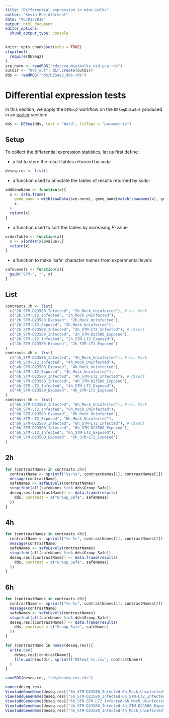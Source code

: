```yaml
---
title: "Differential expression in mini-bulks"
author: "Kevin Rue-Albrecht"
date: "06/01/2018"
output: html_document
editor_options:
  chunk_output_type: console
---
```


```r
knitr::opts_chunk$set(echo = TRUE)
stopifnot(
  require(DESeq2)
)
sce.norm <- readRDS("rds/sce.minibulks.vsd.pca.rds")
outdir <- "005_out"; dir.create(outdir)
dds <- readRDS("rds/DESeq2_dds.rds")
```

# Differential expression tests

In this section, we apply the `DESeq2` workflow on the `DESeqDataSet`
produced in an [earlier](004_reduceDim_v2.html#normalise) section:

```r
dds <- DESeq(dds, test = "Wald", fitType = "parametric")
```

## Setup

To collect the differential expression statistics, let us first define:

* a list to store the result tables returned by *scde*

```r
deseq.res <- list()
```

* a function used to annotate the tables of results returned by *scde*:

```r
addGeneName <- function(x){
  x <- data.frame(
    gene_name = with(rowData(sce.norm), gene_name[match(rownames(x), gene_id)]),
    x
  )
  return(x)
}
```

* a function used to sort the tables by increasing *P*-value

```r
orderTable <- function(x){
  x <- x[order(x$pvalue),]
  return(x)
}
```

* a function to make 'safe' character names from experimental levels

```r
safeLevels <- function(x){
  gsub("STM-", "", x)
}
```


## List

```r
contrasts.2h <- list(
  c("2h_STM-D23580_Infected", "2h_Mock_Uninfected"), # vs. Mock
  c("2h_STM-LT2_Infected", "2h_Mock_Uninfected"),
  c("2h_STM-D23580_Exposed", "2h_Mock_Uninfected"),
  c("2h_STM-LT2_Exposed", "2h_Mock_Uninfected"),
  c("2h_STM-D23580_Infected", "2h_STM-LT2_Infected"), # direct
  c("2h_STM-D23580_Infected", "2h_STM-D23580_Exposed"),
  c("2h_STM-LT2_Infected", "2h_STM-LT2_Exposed"),
  c("2h_STM-D23580_Exposed", "2h_STM-LT2_Exposed")
)
contrasts.4h <- list(
  c("4h_STM-D23580_Infected", "4h_Mock_Uninfected"), # vs. Mock
  c("4h_STM-LT2_Infected", "4h_Mock_Uninfected"),
  c("4h_STM-D23580_Exposed", "4h_Mock_Uninfected"),
  c("4h_STM-LT2_Exposed", "4h_Mock_Uninfected"),
  c("4h_STM-D23580_Infected", "4h_STM-LT2_Infected"), # direct
  c("4h_STM-D23580_Infected", "4h_STM-D23580_Exposed"),
  c("4h_STM-LT2_Infected", "4h_STM-LT2_Exposed"),
  c("4h_STM-D23580_Exposed", "4h_STM-LT2_Exposed")
)
contrasts.6h <- list(
  c("6h_STM-D23580_Infected", "6h_Mock_Uninfected"), # vs. Mock
  c("6h_STM-LT2_Infected", "6h_Mock_Uninfected"),
  c("6h_STM-D23580_Exposed", "6h_Mock_Uninfected"),
  c("6h_STM-LT2_Exposed", "6h_Mock_Uninfected"),
  c("6h_STM-D23580_Infected", "6h_STM-LT2_Infected"), # direct
  c("6h_STM-D23580_Infected", "6h_STM-D23580_Exposed"),
  c("6h_STM-LT2_Infected", "6h_STM-LT2_Exposed"),
  c("6h_STM-D23580_Exposed", "6h_STM-LT2_Exposed")
)
```

## 2h

```r
for (contrastNames in contrasts.2h){
  contrastName <- sprintf("%s-%s", contrastNames[1], contrastNames[2])
  message(contrastName)
  safeNames <- safeLevels(contrastNames)
  stopifnot(all(safeNames %in% dds$Group_Safe))
  deseq.res[[contrastName]] <- data.frame(results(
    dds, contrast = c("Group_Safe", safeNames)
  ))
}
```

## 4h

```r
for (contrastNames in contrasts.4h){
  contrastName <- sprintf("%s-%s", contrastNames[1], contrastNames[2])
  message(contrastName)
  safeNames <- safeLevels(contrastNames)
  stopifnot(all(safeNames %in% dds$Group_Safe))
  deseq.res[[contrastName]] <- data.frame(results(
    dds, contrast = c("Group_Safe", safeNames)
  ))
}
```

## 6h

```r
for (contrastNames in contrasts.6h){
  contrastName <- sprintf("%s-%s", contrastNames[1], contrastNames[2])
  message(contrastName)
  safeNames <- safeLevels(contrastNames)
  stopifnot(all(safeNames %in% dds$Group_Safe))
  deseq.res[[contrastName]] <- data.frame(results(
    dds, contrast = c("Group_Safe", safeNames)
  ))
}
```

```r
for (contrastName in names(deseq.res)){
  write.csv(
    deseq.res[[contrastName]],
    file.path(outdir, sprintf("DESeq2_%s.csv", contrastName))
  )
}
```

```r
saveRDS(deseq.res, "rds/deseq.res.rds")
```

```r
names(deseq.res)
View(addGeneName(deseq.res[["6h_STM-D23580_Infected-6h_Mock_Uninfected"]]))
View(addGeneName(deseq.res[["6h_STM-D23580_Infected-6h_STM-LT2_Infected"]]))
View(addGeneName(deseq.res[["6h_STM-STM-LT2_Infected-6h_Mock_Uninfected"]]))
View(addGeneName(deseq.res[["4h_STM-D23580_Infected-4h_STM-D23580_Exposed"]]))
View(addGeneName(deseq.res[["4h_STM-D23580_Infected-4h_Mock_Uninfected"]]))
```


